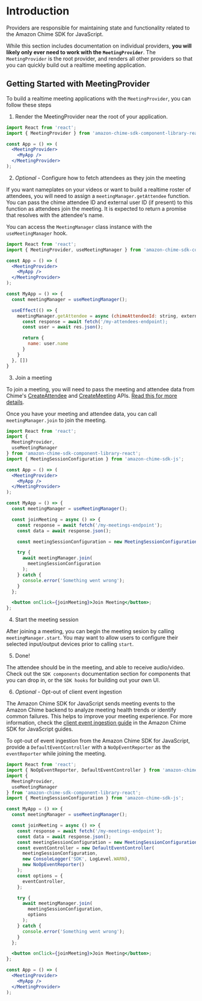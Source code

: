 
<Meta title="SDK Providers/Introduction" />

# Introduction

Providers are responsible for maintaining state and functionality related to the Amazon Chime SDK for JavaScript.

While this section includes documentation on individual providers, **you will likely only ever need to work with the `MeetingProvider`**. The `MeetingProvider` is the root provider, and renders all other providers so that you can quickly build out a realtime meeting application.

## Getting Started with MeetingProvider

To build a realtime meeting applications with the `MeetingProvider`, you can follow these steps

1. Render the MeetingProvider near the root of your application.

```jsx
import React from 'react';
import { MeetingProvider } from 'amazon-chime-sdk-component-library-react';

const App = () => (
  <MeetingProvider>
    <MyApp />
  </MeetingProvider>
);
```

2. _Optional_ - Configure how to fetch attendees as they join the meeting

If you want nameplates on your videos or want to build a realtime roster of attendees, you will need to assign a `meetingManager.getAttendee` function. You can pass the chime attendee ID and external user ID (if present) to this function as attendees join the meeting. It is expected to return a promise that resolves with the attendee's name.

You can access the `MeetingManager` class instance with the `useMeetingManager` hook.

```jsx
import React from 'react';
import { MeetingProvider, useMeetingManager } from 'amazon-chime-sdk-component-library-react';

const App = () => (
  <MeetingProvider>
    <MyApp />
  </MeetingProvider>
);

const MyApp = () => {
  const meetingManager = useMeetingManager();

  useEffect(() => {
    meetingManager.getAttendee = async (chimeAttendeeId: string, externalUserId?: string) => {
      const response = await fetch('/my-attendees-endpoint);
      const user = await res.json();

      return {
        name: user.name
      }
    }
  }, [])
}
```

3. Join a meeting

To join a meeting, you will need to pass the meeting and attendee data from Chime's [CreateAttendee](https://docs.aws.amazon.com/chime/latest/APIReference/API_CreateAttendee.html) and [CreateMeeting](https://docs.aws.amazon.com/chime/latest/APIReference/API_CreateMeeting.html) APIs. [Read this for more details](https://aws.github.io/amazon-chime-sdk-js/modules/gettingstarted.html#meeting-service).

Once you have your meeting and attendee data, you can call `meetingManager.join` to join the meeting.

```jsx
import React from 'react';
import {
  MeetingProvider,
  useMeetingManager
} from 'amazon-chime-sdk-component-library-react';
import { MeetingSessionConfiguration } from 'amazon-chime-sdk-js';

const App = () => (
  <MeetingProvider>
    <MyApp />
  </MeetingProvider>
);

const MyApp = () => {
  const meetingManager = useMeetingManager();

  const joinMeeting = async () => {
    const response = await fetch('/my-meetings-endpoint');
    const data = await response.json();

    const meetingSessionConfiguration = new MeetingSessionConfiguration(data.Meeting, data.Attendee);

    try {
      await meetingManager.join(
        meetingSessionConfiguration
      );
    } catch {
      console.error('Something went wrong');
    }
  };

  <button onClick={joinMeeting}>Join Meeting</button>;
};
```

4. Start the meeting session

After joining a meeting, you can begin the meeting sesion by calling `meetingManager.start`. You may want to allow users to configure their selected input/output devices prior to calling `start`.

5. Done!

The attendee should be in the meeting, and able to receive audio/video. Check out the `SDK components` documentation section for components that you can drop in, or the `SDK hooks` for building out your own UI.

6. _Optional_ - Opt-out of client event ingestion

The Amazon Chime SDK for JavaScript sends meeting events to the Amazon Chime backend to analyze meeting health trends or identify common failures.
This helps to improve your meeting experience. For more information, check the [client event ingestion guide](https://aws.github.io/amazon-chime-sdk-js/modules/clientevent_ingestion.html) in the Amazon Chime SDK for JavaScript guides.

To opt-out of event ingestion from the Amazon Chime SDK for JavaScript, provide a `DefaultEventController` with a `NoOpEventReporter` as the `eventReporter` while joining the meeting.

```jsx
import React from 'react';
import { NoOpEventReporter, DefaultEventController } from 'amazon-chime-sdk-js';
import {
  MeetingProvider,
  useMeetingManager
} from 'amazon-chime-sdk-component-library-react';
import { MeetingSessionConfiguration } from 'amazon-chime-sdk-js';

const MyApp = () => {
  const meetingManager = useMeetingManager();

  const joinMeeting = async () => {
    const response = await fetch('/my-meetings-endpoint');
    const data = await response.json();
    const meetingSessionConfiguration = new MeetingSessionConfiguration(data.Meeting, data.Attendee);
    const eventController = new DefaultEventController(
      meetingSessionConfiguration, 
      new ConsoleLogger('SDK', LogLevel.WARN), 
      new NoOpEventReporter()
    );
    const options = {
      eventController,
    };

    try {
      await meetingManager.join(
        meetingSessionConfiguration,
        options
      );
    } catch {
      console.error('Something went wrong');
    }
  };

  <button onClick={joinMeeting}>Join Meeting</button>;
};

const App = () => (
  <MeetingProvider>
    <MyApp />
  </MeetingProvider>
);
```
